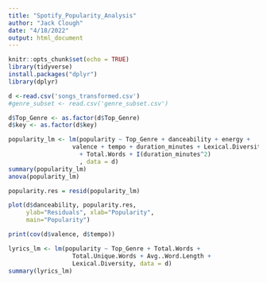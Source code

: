 ---
title: "Spotify_Popularity_Analysis"
author: "Jack Clough"
date: "4/18/2022"
output: html_document
---

```{r setup, include=FALSE}
knitr::opts_chunk$set(echo = TRUE)
library(tidyverse)
install.packages("dplyr")
library(dplyr)
```

```{r}
d <-read.csv('songs_transformed.csv')
#genre_subset <- read.csv('genre_subset.csv')

d$Top_Genre <- as.factor(d$Top_Genre)
d$key <- as.factor(d$key)

```


```{r}
popularity_lm <- lm(popularity ~ Top_Genre + danceability + energy +
                  valence + tempo + duration_minutes + Lexical.Diversity
                    + Total.Words + I(duration_minutes^2)
                    , data = d)
summary(popularity_lm)
anova(popularity_lm)
```

```{r}
popularity.res = resid(popularity_lm)

plot(d$danceability, popularity.res,
     ylab="Residuals", xlab="Popularity",
     main="Popularity") 
```


```{r}
print(cov(d$valence, d$tempo))
```
```{r}
lyrics_lm <- lm(popularity ~ Top_Genre + Total.Words + 
                  Total.Unique.Words + Avg..Word.Length +
                  Lexical.Diversity, data = d)
summary(lyrics_lm)
```

